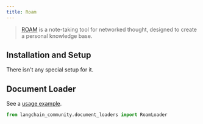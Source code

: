 ```yaml
---
title: Roam
---
```


>[ROAM](https://roamresearch.com/) is a note-taking tool for networked thought, designed to create a personal knowledge base.

## Installation and Setup

There isn't any special setup for it.



## Document Loader

See a [usage example](/oss/python/integrations/document_loaders/roam).

```python
from langchain_community.document_loaders import RoamLoader
```
